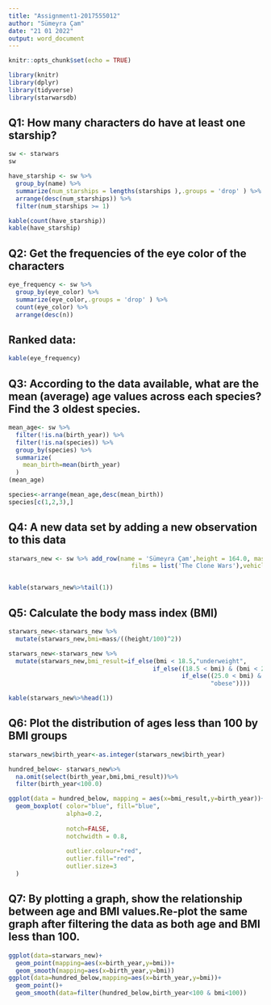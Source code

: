 ---
title: "Assignment1-2017555012"
author: "Sümeyra Çam"
date: "21 01 2022"
output: word_document
---

```{r setup, include=FALSE}
knitr::opts_chunk$set(echo = TRUE)
```

```{r include=FALSE}
library(knitr)
library(dplyr)
library(tidyverse)
library(starwarsdb)
```

## Q1: How many characters do have at least one starship?

```{r include=FALSE}

sw <- starwars
sw

have_starship <- sw %>%
  group_by(name) %>%
  summarize(num_starships = lengths(starships ),.groups = 'drop' ) %>%
  arrange(desc(num_starships)) %>%
  filter(num_starships >= 1) 
```

```{r echo=FALSE}
kable(count(have_starship))
kable(have_starship)
```



## Q2: Get the frequencies of the eye color of the characters

```{r include=FALSE}
eye_frequency <- sw %>%
  group_by(eye_color) %>%
  summarize(eye_color,.groups = 'drop' ) %>%
  count(eye_color) %>%
  arrange(desc(n))
```

## Ranked data:

```{r echo=FALSE}
kable(eye_frequency)
```

## Q3: According to the data available, what are the mean (average) age values across each species? Find the 3 oldest species.

```{r echo=FALSE}
mean_age<- sw %>%
  filter(!is.na(birth_year)) %>%
  filter(!is.na(species)) %>%
  group_by(species) %>%
  summarize(
    mean_birth=mean(birth_year)
  )
(mean_age)

species<-arrange(mean_age,desc(mean_birth))
species[c(1,2,3),] 


```


## Q4: A new data set by adding a new observation to this data

```{r echo=FALSE}
starwars_new <- sw %>% add_row(name = 'Sümeyra Çam',height = 164.0, mass = 80 ,hair_color = 'brown',skin_color = 'warm ivory',eye_color = 'brown',birth_year = 23,sex = 'female',gender = 'feminine', homeworld = 'Stewjon',species = 'Human',
                                  films = list('The Clone Wars'),vehicles = list('T-47 Airspeeder'),starships = list('Luxury 3000'))


kable(starwars_new%>%tail(1))

```

## Q5: Calculate the body mass index (BMI)

```{r echo=FALSE}
starwars_new<-starwars_new %>%
  mutate(starwars_new,bmi=mass/((height/100)^2))

starwars_new<-starwars_new %>%
  mutate(starwars_new,bmi_result=if_else(bmi < 18.5,"underweight",
                                        if_else((18.5 < bmi) & (bmi < 24.99),"healthy",
                                                if_else((25.0 < bmi) & (bmi < 29.99),"overweight",
                                                        "obese"))))

kable(starwars_new%>%head(1))

```

## Q6: Plot the distribution of ages less than 100 by BMI groups

```{r echo=FALSE}
starwars_new$birth_year<-as.integer(starwars_new$birth_year)

hundred_below<- starwars_new%>%
  na.omit(select(birth_year,bmi,bmi_result))%>%
  filter(birth_year<100.0)

```


```{r echo=FALSE}
ggplot(data = hundred_below, mapping = aes(x=bmi_result,y=birth_year))+
  geom_boxplot( color="blue", fill="blue",
                alpha=0.2,
                
                notch=FALSE,
                notchwidth = 0.8,
                
                outlier.colour="red",
                outlier.fill="red",
                outlier.size=3
  )

```

## Q7: By plotting a graph, show the relationship between age and BMI values.Re-plot the same graph after filtering the data as both age and BMI less than 100.

```{r echo=FALSE}
ggplot(data=starwars_new)+
  geom_point(mapping=aes(x=birth_year,y=bmi))+
  geom_smooth(mapping=aes(x=birth_year,y=bmi))
ggplot(data=hundred_below,mapping=aes(x=birth_year,y=bmi))+
  geom_point()+
  geom_smooth(data=filter(hundred_below,birth_year<100 & bmi<100))



```


